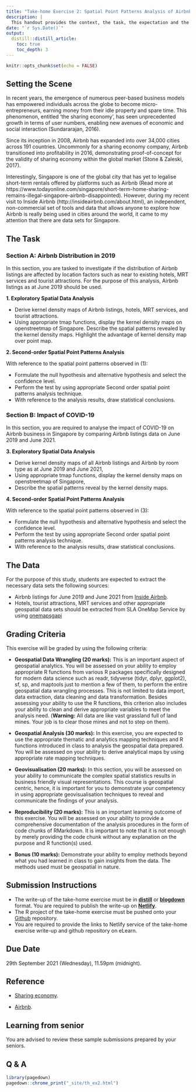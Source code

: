 ```yaml
---
title: "Take-home Exercise 2: Spatial Point Patterns Analysis of Airbnb Listing in Singapore"
description: |
  This handout provides the context, the task, the expectation and the grading criteria of Take-home Exercise 2.  Students must review and understand them before getting started with the take-home exercise. 
date: "`r Sys.Date()`"
output:
  distill::distill_article:
    toc: true
    toc_depth: 3
---
```


```r
knitr::opts_chunk$set(echo = FALSE)
```

## Setting the Scene

In recent years, the emergence of numerous peer-based business models has empowered individuals across the globe to become micro-entrepreneurs, earning money from their idle property and spare time.  This phenomenon, entitled ‘the sharing economy’, has seen unprecedented growth in terms of user numbers, enabling new avenues of economic and social interaction (Sundararajan, 2016). 

Since its inception in 2008, Airbnb has expanded into over 34,000 cities across 191 countries. Uncommonly for a sharing economy company, Airbnb transitioned into profitability in 2016, demonstrating proof-of-concept for the validity of sharing economy within the global market (Stone & Zaleski, 2017).

Interestingly, Singapore is one of the global city that has yet to legalise short-term rentals offered by platforms such as Airbnb (Read more at https://www.todayonline.com/singapore/short-term-home-sharing-remains-illegal-singapore-airbnb-disappointed).  However, during my recent visit to Inside Airbnb (http://insideairbnb.com/about.html), an independent, non-commercial set of tools and data that allows anyone to explore how Airbnb is really being used in cities around the world, it came to my attention that there are data sets for Singapore.         


## The Task

### Section A: Airbnb Distribution in 2019

In this section, you are tasked to investigate if the distribution of Airbnb listings are affected by location factors such as near to existing hotels, MRT services and tourist attractions.  For the purpose of this analysis, Airbnb listings as at June 2019 should be used. 

**1. Exploratory Spatial Data Analysis**

+ Derive kernel density maps of Airbnb listings, hotels, MRT services, and tourist attractions.    
+ Using appropriate tmap functions, display the kernel density maps on openstreetmap of Singapore.  Describe the spatial patterns revealed by the kernel density maps.  Highlight the advantage of kernel density map over point map.

**2. Second-order Spatial Point Patterns Analysis**

With reference to the spatial point patterns observed in (1):

+ Formulate the null hypothesis and alternative hypothesis and select the confidence level.  
+ Perform the test by using appropriate Second order spatial point patterns analysis technique.  
+ With reference to the analysis results, draw statistical conclusions. 

### Section B: Impact of COVID-19

In this section, you are required to analyse the impact of COVID-19 on Airbnb business in Singapore by comparing Airbnb listings data on June 2019 and June 2021.

**3. Exploratory Spatial Data Analysis**

+ Derive kernel density maps of all Airbnb listings and Airbnb by room type as at June 2019 and June 2021,  
+ Using appropriate tmap functions, display the kernel density maps on openstreetmap of Singapore, 
+ Describe the spatial patterns reveal by the kernel density maps.

**4. Second-order Spatial Point Patterns Analysis**

With reference to the spatial point patterns observed in (3):

+ Formulate the null hypothesis and alternative hypothesis and select the confidence level.  
+ Perform the test by using appropriate Second order spatial point patterns analysis technique.  
+ With reference to the analysis results, draw statistical conclusions. 

## The Data

For the purpose of this study, students are expected to extract the necessary data sets the following sources:

+ Airbnb listings for June 2019 and June 2021 from [Inside Airbnb](http://insideairbnb.com/get-the-data.html).  
+ Hotels, tourist attractions, MRT services and other appropriate geospatial data sets should be extracted from SLA OneMap Service by using [onemapsgapi](https://cran.r-project.org/web/packages/onemapsgapi/index.html)  

## Grading Criteria 

This exercise will be graded by using the following criteria:

- **Geospatial Data Wrangling (20 marks):**  This is an important aspect of geospatial analytics.  You will be assessed on your ability to employ appropriate R functions from various R packages specifically designed for modern data science such as readr, tidyverse (tidyr, dplyr, ggplot2), sf, sp, and maptools just to mention a few of them, to perform the entire geospatial data wrangling processes. This is not limited to data import, data extraction, data cleaning and data transformation.  Besides assessing your ability to use the R functions, this criterion also includes your ability to clean and derive appropriate variables to meet the analysis need. (**Warning:** All data are like vast grassland full of land mines. Your job is to clear those mines and not to step on them).                                                                         

- **Geospatial Analysis (30 marks):**  In this exercise, you are expected to use the appropriate thematic and analytics mapping techniques and R functions introduced in class to analysis the geospatial data prepared.  You will be assessed on your ability to derive analytical maps by using appropriate rate mapping techniques.                                        

- **Geovisualisation (20 marks):** In this section, you will be assessed on your ability to communicate the complex spatial statistics results in business friendly visual representations.  This course is geospatial centric, hence, it is important for you to demonstrate your competency in using appropriate geovisualisation techniques to reveal and communicate the findings of your analysis.                                                       

- **Reproducibility (20 marks):** This is an important learning outcome of this exercise.  You will be assessed on your ability to provide a comprehensive documentation of the analysis procedures in the form of code chunks of RMarkdown.  It is important to note that it is not enough by merely providing the code chunk without any explanation on the purpose and R function(s) used.  

- **Bonus (10 marks):**  Demonstrate your ability to employ methods beyond what you had learned in class to gain insights from the data.  The methods used must be geospatial in nature.
  
## Submission Instructions
  
- The write-up of the take-home exercise must be in [**distill**](https://rstudio.github.io/distill/) or [**blogdown**](https://github.com/rstudio/blogdown) format. You are required to publish the write-up on [**Netlify**](https://www.netlify.com/).
- The R project of the take-home exercise must be pushed onto your [Github](https://github.com/) repository.
- You are required to provide the links to Netlify service of the take-home exercise write-up and github repository on eLearn.

## Due Date

29th September 2021 (Wednesday), 11.59pm (midnight).

## Reference

+ [Sharing economy](https://en.wikipedia.org/wiki/Sharing_economy).

+ [Airbnb](https://en.wikipedia.org/wiki/Airbnb). 


## Learning from senior

You are advised to review these sample submissions prepared by your seniors.

## Q & A

```r
library(pagedown)
pagedown::chrome_print("_site/th_ex2.html")
```




